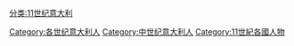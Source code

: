 [[分类:11世纪意大利|分类:11世纪意大利]]
[[Category:各世纪意大利人|Category:各世纪意大利人]]
[[Category:中世纪意大利人|Category:中世纪意大利人]]
[[Category:11世紀各國人物|Category:11世紀各國人物]]
